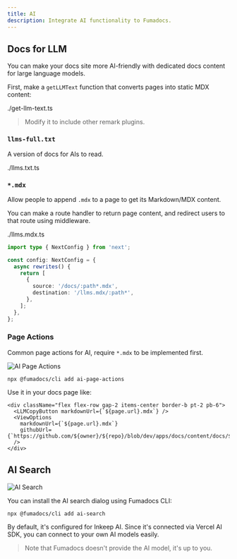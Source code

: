 ```yaml
---
title: AI
description: Integrate AI functionality to Fumadocs.
---
```


## Docs for LLM

You can make your docs site more AI-friendly with dedicated docs content for large language models.

First, make a `getLLMText` function that converts pages into static MDX content:

<include meta='title="lib/get-llm-text.ts"'>./get-llm-text.ts</include>

> Modify it to include other remark plugins.

### `llms-full.txt`

A version of docs for AIs to read.

<include meta='title="app/llms-full.txt/route.ts"'>./llms.txt.ts</include>

### `*.mdx`

Allow people to append `.mdx` to a page to get its Markdown/MDX content.

You can make a route handler to return page content, and redirect users to that route using middleware.

<include meta='tab="app/llms.mdx/[[...slug]]/route.ts"'>./llms.mdx.ts</include>

```ts tab="next.config.ts"
import type { NextConfig } from 'next';

const config: NextConfig = {
  async rewrites() {
    return [
      {
        source: '/docs/:path*.mdx',
        destination: '/llms.mdx/:path*',
      },
    ];
  },
};
```

### Page Actions

Common page actions for AI, require `*.mdx` to be implemented first.

![AI Page Actions](/docs/ai-page-actions.png)

```npm
npx @fumadocs/cli add ai-page-actions
```

Use it in your docs page like:

```tsx title="app/docs/[[...slug]]/page.tsx"
<div className="flex flex-row gap-2 items-center border-b pt-2 pb-6">
  <LLMCopyButton markdownUrl={`${page.url}.mdx`} />
  <ViewOptions
    markdownUrl={`${page.url}.mdx`}
    githubUrl={`https://github.com/${owner}/${repo}/blob/dev/apps/docs/content/docs/${page.path}`}
  />
</div>
```

## AI Search

![AI Search](/docs/ai-search.png)

You can install the AI search dialog using Fumadocs CLI:

```package-install
npx @fumadocs/cli add ai-search
```

By default, it's configured for Inkeep AI. Since it's connected via Vercel AI SDK, you can connect to your own AI models easily.

> Note that Fumadocs doesn't provide the AI model, it's up to you.
